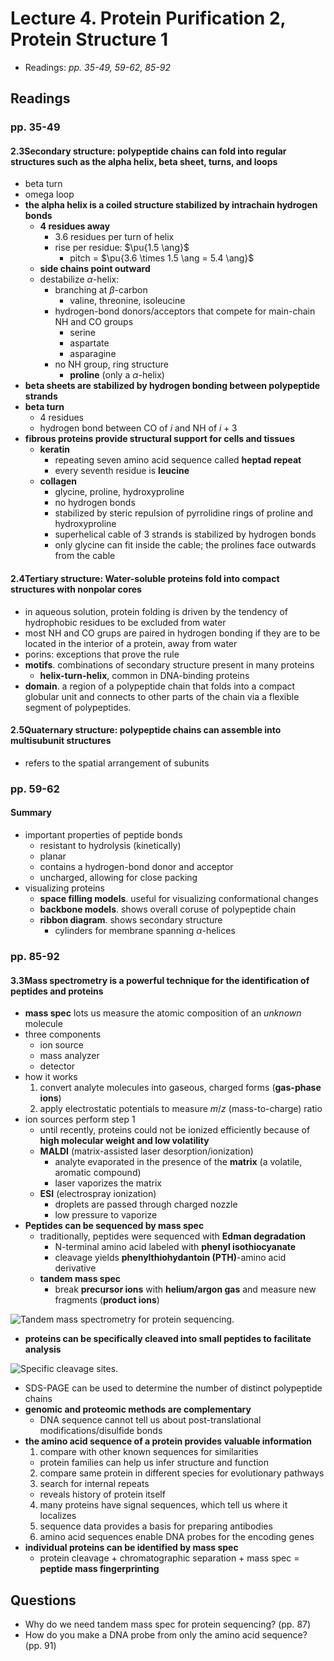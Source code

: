 # Lecture 4. Protein Purification 2, Protein Structure 1

- Readings: _pp. 35-49, 59-62, 85-92_

## Readings

### pp. 35-49

#### 2.3<SPACE />Secondary structure: polypeptide chains can fold into regular structures such as the alpha helix, beta sheet, turns, and loops
- beta turn
- omega loop
- **the alpha helix is a coiled structure stabilized by intrachain hydrogen bonds**
  - **4 residues away**
    - 3.6 residues per turn of helix
    - rise per residue: $\pu{1.5 \ang}$
      - pitch = $\pu{3.6 \times 1.5 \ang = 5.4 \ang}$
  - **side chains point outward**
  - destabilize $\alpha$-helix:
    - branching at $\beta$-carbon
      - valine, threonine, isoleucine
    - hydrogen-bond donors/acceptors that compete for main-chain NH and CO groups
      - serine
      - aspartate
      - asparagine
    - no NH group, ring structure
      - **proline** (only a $\alpha$-helix)
- **beta sheets are stabilized by hydrogen bonding between polypeptide strands**
- **beta turn**
  - 4 residues
  - hydrogen bond between CO of $i$ and NH of $i + 3$
- **fibrous proteins provide structural support for cells and tissues**
  - **keratin**
    - repeating seven amino acid sequence called **heptad repeat**
    - every seventh residue is **leucine**
  - **collagen**
    - glycine, proline, hydroxyproline
    - no hydrogen bonds
    - stabilized by steric repulsion of pyrrolidine rings of proline and hydroxyproline
    - superhelical cable of 3 strands is stabilized by hydrogen bonds
    - only glycine can fit inside the cable; the prolines face outwards from the cable

#### 2.4<SPACE />Tertiary structure: Water-soluble proteins fold into compact structures with nonpolar cores
- in aqueous solution, protein folding is driven by the tendency of hydrophobic residues to be excluded from water
- most NH and CO grups are paired in hydrogen bonding if they are to be located in the interior of a protein, away from water
- porins: exceptions that prove the rule
- **motifs**. combinations of secondary structure present in many proteins
  - **helix-turn-helix**, common in DNA-binding proteins
- **domain**. a region of a polypeptide chain that folds into a compact globular unit and connects to other parts of the chain via a flexible segment of polypeptides.

#### 2.5<SPACE />Quaternary structure: polypeptide chains can assemble into multisubunit structures
- refers to the spatial arrangement of subunits

### pp. 59-62

#### Summary
- important properties of peptide bonds
  - resistant to hydrolysis (kinetically)
  - planar
  - contains a hydrogen-bond donor and acceptor
  - uncharged, allowing for close packing
- visualizing proteins
  - **space filling models**. useful for visualizing conformational changes
  - **backbone models**. shows overall coruse of polypeptide chain
  - **ribbon diagram**. shows secondary structure
    - cylinders for membrane spanning $\alpha$-helices

### pp. 85-92

#### 3.3<SPACE />Mass spectrometry is a powerful technique for the identification of peptides and proteins
- **mass spec** lots us measure the atomic composition of an _unknown_ molecule
- three components
  - ion source
  - mass analyzer
  - detector
- how it works
  1. convert analyte molecules into gaseous, charged forms (**gas-phase ions**)
  2. apply electrostatic potentials to measure $m/z$ (mass-to-charge) ratio
- ion sources perform step 1
  - until recently, proteins could not be ionized efficiently because of **high molecular weight and low volatility**
  - **MALDI** (matrix-assisted laser desorption/ionization)
    - analyte evaporated in the presence of the **matrix** (a volatile, aromatic compound)
    - laser vaporizes the matrix
  - **ESI** (electrospray ionization)
    - droplets are passed through charged nozzle
    - low pressure to vaporize
- **Peptides can be sequenced by mass spec**
  - traditionally, peptides were sequenced with **Edman degradation**
    - N-terminal amino acid labeled with **phenyl isothiocyanate**
    - cleavage yields **phenylthiohydantoin (PTH)**-amino acid derivative
  - **tandem mass spec**
    - break **precursor ions** with **helium/argon gas** and measure new fragments (**product ions**)

![Tandem mass spectrometry for protein sequencing.](./tandem-mass-spec.png)

- **proteins can be specifically cleaved into small peptides to facilitate analysis**

![Specific cleavage sites.](./cleavage.png)

- SDS-PAGE can be used to determine the number of distinct polypeptide chains
- **genomic and proteomic methods are complementary**
  - DNA sequence cannot tell us about post-translational modifications/disulfide bonds
- **the amino acid sequence of a protein provides valuable information**
  1. compare with other known sequences for similarities
    - protein families can help us infer structure and function
  2. compare same protein in different species for evolutionary pathways
  3. search for internal repeats
    - reveals history of protein itself
  4. many proteins have signal sequences, which tell us where it localizes
  5. sequence data provides a basis for preparing antibodies
  6. amino acid sequences enable DNA probes for the encoding genes
- **individual proteins can be identified by mass spec**
  - protein cleavage + chromatographic separation + mass spec = **peptide mass fingerprinting**

## Questions
- Why do we need tandem mass spec for protein sequencing? (pp. 87)
- How do you make a DNA probe from only the amino acid sequence? (pp. 91)